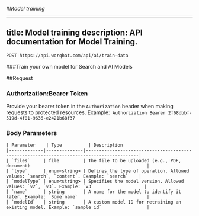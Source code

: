 #*Model training*

---
title: Model training
description: API documentation for Model Training.
---

`POST https://api.worqhat.com/api/ai/train-data`
>
###Train your own model for Search and AI Models

##Request

### **Authorization:Bearer Token**

Provide your bearer token in the `Authorization` header when making requests to protected resources.
Example:` Authorization Bearer 2f68dbbf-519d-4f01-9636-e2421b68f37`

### Body Parameters

```table
| Parameter    | Type          | Description                                                                
|-------------|--------------|------------------------------------------------------------------------------------------|
| `files`     | file         | The file to be uploaded (e.g., PDF, document)                                            | 
| `type`      | enum<string> | Defines the type of operation. Allowed values: `search`, `content`. Example: `search`    | 
| `modelType` | enum<string> | Specifies the model version. Allowed values: `v2`, `v3`. Example: `v3`                   | 
| `name`      | string       | A name for the model to identify it later. Example: `Some name`                          | 
| `modelId`   | string       | A custom model ID for retraining an existing model. Example: `sample id`                 | 

